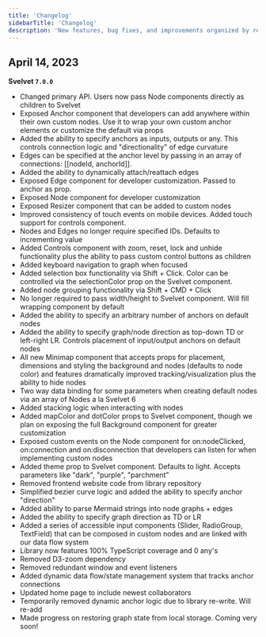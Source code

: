 ```yaml
---
title: 'Changelog'
sidebarTitle: 'Changelog'
description: 'New features, bug fixes, and improvements organized by release'
---
```


## April 14, 2023

**Svelvet `7.0.0`**

- Changed primary API. Users now pass Node components directly as children to Svelvet
- Exposed Anchor component that developers can add anywhere within their own custom nodes. Use it to wrap your own custom anchor elements or customize the default via props
- Added the ability to specify anchors as inputs, outputs or any. This controls connection logic and "directionality" of edge curvature
- Edges can be specified at the anchor level by passing in an array of connections: [[nodeId, anchorId]].
- Added the ability to dynamically attach/reattach edges
- Exposed Edge component for developer customization. Passed to anchor as prop.
- Exposed Node component for developer customization
- Exposed Resizer component that can be added to custom nodes
- Improved consistency of touch events on mobile devices. Added touch support for controls component.
- Nodes and Edges no longer require specified IDs. Defaults to incrementing value
- Added Controls component with zoom, reset, lock and unhide functionality plus the ability to pass custom control buttons as children
- Added keyboard navigation to graph when focused
- Added selection box functionality via Shift + Click. Color can be controlled via the selectionColor prop on the Svelvet component.
- Added node grouping functionality via Shift + CMD + Click
- No longer required to pass width/height to Svelvet component. Will fill wrapping component by default
- Added the ability to specify an arbitrary number of anchors on default nodes
- Added the ability to specify graph/node direction as top-down TD or left-right LR. Controls placement of input/output anchors on default nodes
- All new Minimap component that accepts props for placement, dimensions and styling the background and nodes (defaults to node color) and features dramatically improved tracking/visualization plus the ability to hide nodes
- Two way data binding for some parameters when creating default nodes via an array of Nodes a la Svelvet 6
- Added stacking logic when interacting with nodes
- Added mapColor and dotColor props to Svelvet component, though we plan on exposing the full Background component for greater customization
- Exposed custom events on the Node component for on:nodeClicked, on:connection and on:disconnection that developers can listen for when implementing custom nodes
- Added theme prop to Svelvet component. Defaults to light. Accepts parameters like "dark", "purple", "parchment"
- Removed frontend website code from library repository
- Simplified bezier curve logic and added the ability to specify anchor "direction"
- Added ability to parse Mermaid strings into node graphs + edges
- Added the ability to specify graph direction as TD or LR
- Added a series of accessible input components (Slider, RadioGroup, TextField) that can be composed in custom nodes and are linked with our data flow system
- Library now features 100% TypeScript coverage and 0 any's
- Removed D3-zoom dependency
- Removed redundant window and event listeners
- Added dynamic data flow/state management system that tracks anchor connections
- Updated home page to include newest collaborators
- Temporarily removed dynamic anchor logic due to library re-write. Will re-add
- Made progress on restoring graph state from local storage. Coming very soon!
